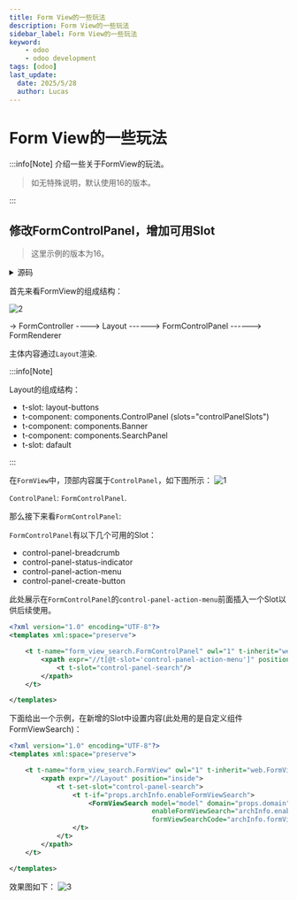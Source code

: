---
title: Form View的一些玩法
description: Form View的一些玩法
sidebar_label: Form View的一些玩法
keyword:
    - odoo
    - odoo development
tags: [odoo]
last_update:
  date: 2025/5/28
  author: Lucas
---

# Form View的一些玩法

:::info[Note]
介绍一些关于FormView的玩法。
> 如无特殊说明，默认使用16的版本。

:::

## 修改FormControlPanel，增加可用Slot

> 这里示例的版本为16。

<details>
    <summary>源码</summary>
    
    <Tabs>
        
        <TabItem value="form_view_js" label="form_view.js">
            
```javascript title="addons/web/static/src/views/form/form_view.js"
/** @odoo-module **/

import { registry } from "@web/core/registry";
import { FormRenderer } from "./form_renderer";
import { RelationalModel } from "../basic_relational_model";
import { FormArchParser } from "./form_arch_parser";
import { FormController } from "./form_controller";
import { FormCompiler } from "./form_compiler";
import { FormControlPanel } from "./control_panel/form_control_panel";

export const formView = {
    type: "form",
    display_name: "Form",
    multiRecord: false,
    searchMenuTypes: [],
    ControlPanel: FormControlPanel,
    Controller: FormController,
    Renderer: FormRenderer,
    ArchParser: FormArchParser,
    Model: RelationalModel,
    Compiler: FormCompiler,
    buttonTemplate: "web.FormView.Buttons",

    props: (genericProps, view) => {
        const { ArchParser } = view;
        const { arch, relatedModels, resModel } = genericProps;
        const archInfo = new ArchParser().parse(arch, relatedModels, resModel);

        return {
            ...genericProps,
            Model: view.Model,
            Renderer: view.Renderer,
            buttonTemplate: genericProps.buttonTemplate || view.buttonTemplate,
            Compiler: view.Compiler,
            archInfo,
        };
    },
};

registry.category("views").add("form", formView);

```
            
        </TabItem>
    
        <TabItem value="form_controller_xml" label="form_controller.xml">
            
```xml title="addons/web/static/src/views/form/form_controller.xml"
<?xml version="1.0" encoding="UTF-8"?>
<templates xml:space="preserve">

    <t t-name="web.FormView" owl="1">
        <div t-att-class="className" t-ref="root">
            <div class="o_form_view_container">
                <Layout className="model.useSampleModel ? 'o_view_sample_data' : ''" display="display">
                    <t t-set-slot="layout-buttons">
                        <t t-if="footerArchInfo and env.inDialog">
                            <t t-component="props.Renderer" record="model.root" Compiler="props.Compiler" archInfo="footerArchInfo" enableViewButtons.bind="enableButtons" disableViewButtons.bind="disableButtons"/>
                        </t>
                        <t t-else="">
                            <t t-call="{{ props.buttonTemplate }}"/>
                        </t>
                    </t>
                    <t t-set-slot="control-panel-action-menu">
                        <t t-if="props.info.actionMenus">
                            <ActionMenus
                                getActiveIds="() => model.root.isVirtual ? [] : [model.root.resId]"
                                context="props.context"
                                items="getActionMenuItems()"
                                isDomainSelected="model.root.isDomainSelected"
                                resModel="model.root.resModel"
                                domain="props.domain"
                                onActionExecuted="() => model.load({ resId: model.root.resId, resIds: model.root.resIds })"
                                shouldExecuteAction.bind="shouldExecuteAction"
                            />
                        </t>
                    </t>
                    <t t-set-slot="control-panel-status-indicator">
                        <t t-if="canEdit">
                            <FormStatusIndicator model="model" discard.bind="discard" save.bind="saveButtonClicked" isDisabled="state.isDisabled" fieldIsDirty="state.fieldIsDirty" />
                        </t>
                    </t>
                    <t t-set-slot="control-panel-create-button">
                        <t t-if="canCreate">
                            <button type="button" class="btn btn-outline-primary o_form_button_create" data-hotkey="c" t-on-click.stop="create" t-att-disabled="state.isDisabled">New</button>
                        </t>
                    </t>
                    <t t-component="props.Renderer" record="model.root" Compiler="props.Compiler" archInfo="archInfo" setFieldAsDirty.bind="setFieldAsDirty" enableViewButtons.bind="enableButtons" disableViewButtons.bind="disableButtons" onNotebookPageChange.bind="onNotebookPageChange" activeNotebookPages="props.state and props.state.activeNotebookPages"/>
                </Layout>
            </div>
        </div>
    </t>

    <t t-name="web.FormView.Buttons" owl="1">
        <div class="o_cp_buttons" role="toolbar" aria-label="Main actions" t-ref="cpButtons">
            <div t-if="model.root.isInEdition" class="o_form_buttons_edit">
                <button type="button" class="btn btn-primary o_form_button_save" data-hotkey="s" t-on-click.stop="() => this.saveButtonClicked({closable: true})">
                    Save
                </button>
                <button type="button" class="btn btn-secondary o_form_button_cancel" data-hotkey="j" t-on-click.stop="discard">
                    Discard
                </button>
                <button t-if="props.removeRecord" class="btn btn-secondary o_form_button_remove" t-on-click="props.removeRecord" data-hotkey="x">
                    Remove
                </button>
            </div>
            <div t-elif="canCreate" class="o_form_buttons_view">
                <button type="button" class="btn btn-secondary o_form_button_create" data-hotkey="c" t-on-click.stop="create">
                    New
                </button>
            </div>
        </div>
    </t>
</templates>

```
            
        </TabItem>

        <TabItem value="layout_xml" label="layout.xml">
            
```xml title="addons/web/static/src/search/layout.xml"
<?xml version="1.0" encoding="UTF-8"?>
<templates xml:space="preserve">

    <t t-name="web.Layout" owl="1">
        <t t-if="env.inDialog" t-portal="'#' + env.dialogId + ' .modal-footer'">
            <t t-slot="layout-buttons"/>
        </t>
        <t t-component="components.ControlPanel" slots="controlPanelSlots" t-if="display.controlPanel" display="display.controlPanel"/>
        <t t-component="components.Banner" t-if="display.banner"/>
        <div t-ref="content" class="o_content" t-attf-class="{{props.className}}" t-att-class="{ o_component_with_search_panel: display.searchPanel }">
            <t t-component="components.SearchPanel" t-if="display.searchPanel"/>
            <t t-slot="default" contentRef="contentRef" />
        </div>
    </t>

</templates>

```
            
        </TabItem>

        <TabItem value="form_control_panel_xml" label="form_control_panel.xml">
            
```xml title="addons/web/static/src/views/form/control_panel/form_control_panel.xml"
<?xml version="1.0" encoding="UTF-8"?>
<templates xml:space="preserve">

    <t t-name="web.FormControlPanel" owl="1">
        <div class="o_control_panel" t-ref="root">
            <div t-if="display['top']" class="o_cp_top" t-att-class="{ 'flex-wrap': env.isSmall }">
                <div class="o_cp_top_left d-flex flex-grow-1 align-items-center" t-att-class="{ 'w-100': env.isSmall }">
                    <t t-if="display['top-left']">
                        <t t-slot="control-panel-breadcrumb">
                            <t t-if="env.isSmall">
                                <t t-call="web.Breadcrumbs.Small" t-if="!env.config.noBreadcrumbs"/>
                            </t>
                            <t t-else="">
                                <t t-call="web.Breadcrumbs" t-if="!env.config.noBreadcrumbs"/>
                            </t>
                        </t>
                    </t>
                </div>
                <div class="o_cp_bottom_right w-auto flex-shrink-0 justify-content-between align-items-center"
                     t-att-class="{ 'flex-grow-1' : env.isSmall }">
                    <t t-if="env.isSmall">
                        <t t-slot="control-panel-status-indicator" />
                    </t>
                    <t t-slot="control-panel-action-menu" t-if="display['bottom-left']"/>
                    <div t-if="pagerProps and pagerProps.total > 0" class="o_cp_pager" role="search">
                        <Pager t-props="pagerProps"/>
                    </div>
                    <t t-slot="control-panel-create-button" />
                </div>
            </div>
        </div>
    </t>

</templates>

```
            
        </TabItem>

    </Tabs>
    
</details>

首先来看FormView的组成结构：

![2](../../images/form_view_usage_2.png)

-> FormController
----> Layout
------> FormControlPanel
------> FormRenderer

主体内容通过`Layout`渲染.

:::info[Note]

Layout的组成结构：

- t-slot: layout-buttons
- t-component: components.ControlPanel (slots="controlPanelSlots")
- t-component: components.Banner
- t-component: components.SearchPanel
- t-slot: dafault

:::

在`FormView`中，顶部内容属于`ControlPanel`，如下图所示：
![1](../../images/form_view_usage_1.png)

`ControlPanel`: `FormControlPanel`.

那么接下来看`FormControlPanel`:

`FormControlPanel`有以下几个可用的Slot：
- control-panel-breadcrumb
- control-panel-status-indicator
- control-panel-action-menu
- control-panel-create-button

此处展示在`FormControlPanel`的`control-panel-action-menu`前面插入一个Slot以供后续使用。

```xml title="form_control_panel_inherit.xml"
<?xml version="1.0" encoding="UTF-8"?>
<templates xml:space="preserve">

    <t t-name="form_view_search.FormControlPanel" owl="1" t-inherit="web.FormControlPanel" t-inherit-mode="extension">
        <xpath expr="//t[@t-slot='control-panel-action-menu']" position="before">
            <t t-slot="control-panel-search"/>
        </xpath>
    </t>

</templates>
```

下面给出一个示例，在新增的Slot中设置内容(此处用的是自定义组件FormViewSearch)：

```xml title="form_controller_inherit.xml"
<?xml version="1.0" encoding="UTF-8"?>
<templates xml:space="preserve">

    <t t-name="form_view_search.FormView" owl="1" t-inherit="web.FormView" t-inherit-mode="extension">
        <xpath expr="//Layout" position="inside">
            <t t-set-slot="control-panel-search">
                <t t-if="props.archInfo.enableFormViewSearch">
                    <FormViewSearch model="model" domain="props.domain"
                                    enableFormViewSearch="archInfo.enableFormViewSearch"
                                    formViewSearchCode="archInfo.formViewSearchCode"/>
                </t>
            </t>
        </xpath>
    </t>

</templates>
```

效果图如下：
![3](../../images/form_view_usage_3.png)
